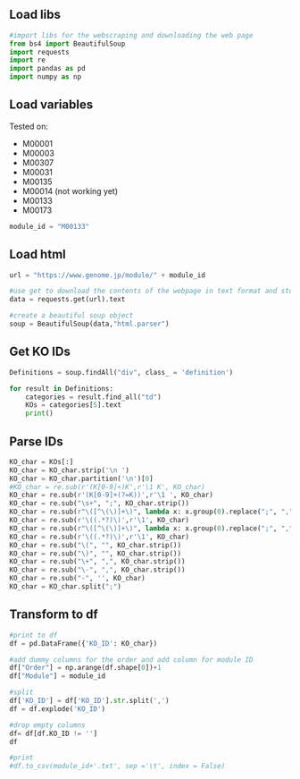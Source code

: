 
## Load libs

```python
#import libs for the webscraping and downloading the web page
from bs4 import BeautifulSoup 
import requests 
import re
import pandas as pd
import numpy as np
```


## Load variables

Tested on:

- M00001
- M00003
- M00307
- M00031
- M00135
- M00014 (not working yet)
- M00133
- M00173

```python
module_id = "M00133"
```


## Load html

```python
url = "https://www.genome.jp/module/" + module_id

#use get to download the contents of the webpage in text format and store in a variable called data:
data = requests.get(url).text

#create a beautiful soup object
soup = BeautifulSoup(data,"html.parser")
```



## Get KO IDs

```python
Definitions = soup.findAll("div", class_ = 'definition')

for result in Definitions:
    categories = result.find_all("td")
    KOs = categories[5].text
    print()
```


## Parse IDs

```python
KO_char = KOs[:]
KO_char = KO_char.strip('\n ')
KO_char = KO_char.partition('\n')[0]
#KO_char = re.sub(r'(K[0-9]+)K',r'\1 K', KO_char)
KO_char = re.sub(r'(K[0-9]+(?=K))',r'\1 ', KO_char)
KO_char = re.sub("\s+", ";", KO_char.strip())
KO_char = re.sub(r"\([^\(\)]+\)", lambda x: x.group(0).replace(";", ","), KO_char)
KO_char = re.sub(r'\((.*?)\)',r'\1', KO_char)
KO_char = re.sub(r"\([^\(\)]+\)", lambda x: x.group(0).replace(";", ","), KO_char)
KO_char = re.sub(r'\((.*?)\)',r'\1', KO_char)
KO_char = re.sub("\(", "", KO_char.strip())
KO_char = re.sub("\)", "", KO_char.strip())
KO_char = re.sub("\+", ",", KO_char.strip())
KO_char = re.sub("\-", ",", KO_char.strip())
KO_char = re.sub("-", '', KO_char)
KO_char = KO_char.split(";")
```


## Transform to df

```python
#print to df
df = pd.DataFrame({'KO_ID': KO_char})

#add dummy columns for the order and add column for module ID
df["Order"] = np.arange(df.shape[0])+1
df["Module"] = module_id

#split
df['KO_ID'] = df['KO_ID'].str.split(',')
df = df.explode('KO_ID')

#drop empty columns
df= df[df.KO_ID != '']
df

#print
#df.to_csv(module_id+'.txt', sep ='\t', index = False)
```

